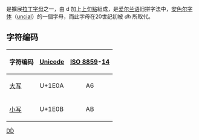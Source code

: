 {{Infobox alphabet|alphabet=拉丁|uuc=1E0A|ulc=1E0B}}
{{Unicode|'''Ḋ''', '''ḋ'''}} 是擴展[[拉丁字母|拉丁字母]]之一，由 d 加上[[句點_(變音符號)|上句點]]組成，是[[爱尔兰语|爱尔兰语]]旧拼字法中，[[安色尔字体|安色尔字体]]（[[安色尔体|uncial]]）的一個字母，而此字母在20世纪初被 ''dh'' 所取代。

== 字符编码 ==
{| class="wikitable"
!字符编码!![[Unicode|Unicode]]!![[ISO/IEC_8859|ISO 8859]]-[[ISO/IEC_8859-14|14]]
|-
|[[大寫字母|大写]] {{Unicode|Ḋ}}||U+1E0A||style="text-align:center;"|A6
|-
|[[小寫字母|小写]] {{Unicode|ḋ}}||U+1E0B||style="text-align:center;"|AB
|}

{{Latin alphabet}}

[[Category:衍生拉丁字母|DḊ]]